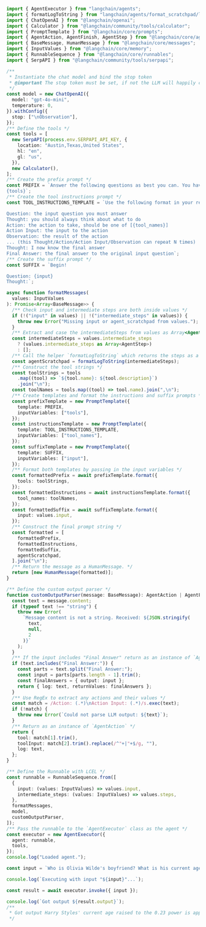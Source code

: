 ```typescript
import { AgentExecutor } from "langchain/agents";
import { formatLogToString } from "langchain/agents/format_scratchpad/log";
import { ChatOpenAI } from "@langchain/openai";
import { Calculator } from "@langchain/community/tools/calculator";
import { PromptTemplate } from "@langchain/core/prompts";
import { AgentAction, AgentFinish, AgentStep } from "@langchain/core/agents";
import { BaseMessage, HumanMessage } from "@langchain/core/messages";
import { InputValues } from "@langchain/core/memory";
import { RunnableSequence } from "@langchain/core/runnables";
import { SerpAPI } from "@langchain/community/tools/serpapi";

/**
 * Instantiate the chat model and bind the stop token
 * @important The stop token must be set, if not the LLM will happily continue generating text forever.
 */
const model = new ChatOpenAI({
  model: "gpt-4o-mini",
  temperature: 0,
}).withConfig({
  stop: ["\nObservation"],
});
/** Define the tools */
const tools = [
  new SerpAPI(process.env.SERPAPI_API_KEY, {
    location: "Austin,Texas,United States",
    hl: "en",
    gl: "us",
  }),
  new Calculator(),
];
/** Create the prefix prompt */
const PREFIX = `Answer the following questions as best you can. You have access to the following tools:
{tools}`;
/** Create the tool instructions prompt */
const TOOL_INSTRUCTIONS_TEMPLATE = `Use the following format in your response:

Question: the input question you must answer
Thought: you should always think about what to do
Action: the action to take, should be one of [{tool_names}]
Action Input: the input to the action
Observation: the result of the action
... (this Thought/Action/Action Input/Observation can repeat N times)
Thought: I now know the final answer
Final Answer: the final answer to the original input question`;
/** Create the suffix prompt */
const SUFFIX = `Begin!

Question: {input}
Thought:`;

async function formatMessages(
  values: InputValues
): Promise<Array<BaseMessage>> {
  /** Check input and intermediate steps are both inside values */
  if (!("input" in values) || !("intermediate_steps" in values)) {
    throw new Error("Missing input or agent_scratchpad from values.");
  }
  /** Extract and case the intermediateSteps from values as Array<AgentStep> or an empty array if none are passed */
  const intermediateSteps = values.intermediate_steps
    ? (values.intermediate_steps as Array<AgentStep>)
    : [];
  /** Call the helper `formatLogToString` which returns the steps as a string  */
  const agentScratchpad = formatLogToString(intermediateSteps);
  /** Construct the tool strings */
  const toolStrings = tools
    .map((tool) => `${tool.name}: ${tool.description}`)
    .join("\n");
  const toolNames = tools.map((tool) => tool.name).join(",\n");
  /** Create templates and format the instructions and suffix prompts */
  const prefixTemplate = new PromptTemplate({
    template: PREFIX,
    inputVariables: ["tools"],
  });
  const instructionsTemplate = new PromptTemplate({
    template: TOOL_INSTRUCTIONS_TEMPLATE,
    inputVariables: ["tool_names"],
  });
  const suffixTemplate = new PromptTemplate({
    template: SUFFIX,
    inputVariables: ["input"],
  });
  /** Format both templates by passing in the input variables */
  const formattedPrefix = await prefixTemplate.format({
    tools: toolStrings,
  });
  const formattedInstructions = await instructionsTemplate.format({
    tool_names: toolNames,
  });
  const formattedSuffix = await suffixTemplate.format({
    input: values.input,
  });
  /** Construct the final prompt string */
  const formatted = [
    formattedPrefix,
    formattedInstructions,
    formattedSuffix,
    agentScratchpad,
  ].join("\n");
  /** Return the message as a HumanMessage. */
  return [new HumanMessage(formatted)];
}

/** Define the custom output parser */
function customOutputParser(message: BaseMessage): AgentAction | AgentFinish {
  const text = message.content;
  if (typeof text !== "string") {
    throw new Error(
      `Message content is not a string. Received: ${JSON.stringify(
        text,
        null,
        2
      )}`
    );
  }
  /** If the input includes "Final Answer" return as an instance of `AgentFinish` */
  if (text.includes("Final Answer:")) {
    const parts = text.split("Final Answer:");
    const input = parts[parts.length - 1].trim();
    const finalAnswers = { output: input };
    return { log: text, returnValues: finalAnswers };
  }
  /** Use RegEx to extract any actions and their values */
  const match = /Action: (.*)\nAction Input: (.*)/s.exec(text);
  if (!match) {
    throw new Error(`Could not parse LLM output: ${text}`);
  }
  /** Return as an instance of `AgentAction` */
  return {
    tool: match[1].trim(),
    toolInput: match[2].trim().replace(/^"+|"+$/g, ""),
    log: text,
  };
}

/** Define the Runnable with LCEL */
const runnable = RunnableSequence.from([
  {
    input: (values: InputValues) => values.input,
    intermediate_steps: (values: InputValues) => values.steps,
  },
  formatMessages,
  model,
  customOutputParser,
]);
/** Pass the runnable to the `AgentExecutor` class as the agent */
const executor = new AgentExecutor({
  agent: runnable,
  tools,
});
console.log("Loaded agent.");

const input = `Who is Olivia Wilde's boyfriend? What is his current age raised to the 0.23 power?`;

console.log(`Executing with input "${input}"...`);

const result = await executor.invoke({ input });

console.log(`Got output ${result.output}`);
/**
 * Got output Harry Styles' current age raised to the 0.23 power is approximately 2.1156502324195268.
 */
```
